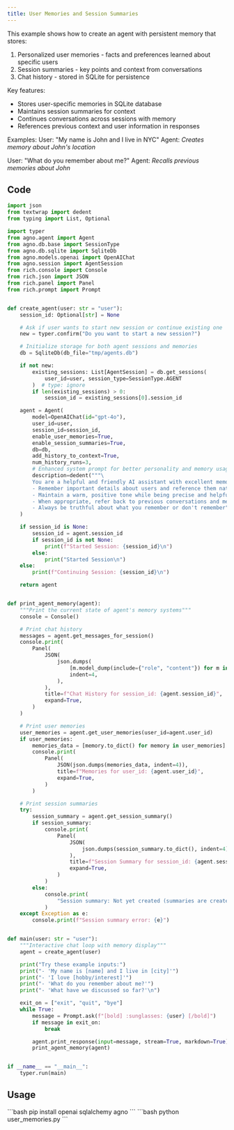 ```yaml
---
title: User Memories and Session Summaries
---
```


This example shows how to create an agent with persistent memory that stores:
1. Personalized user memories - facts and preferences learned about specific users
2. Session summaries - key points and context from conversations
3. Chat history - stored in SQLite for persistence

Key features:
- Stores user-specific memories in SQLite database
- Maintains session summaries for context
- Continues conversations across sessions with memory
- References previous context and user information in responses

Examples:
User: "My name is John and I live in NYC"
Agent: *Creates memory about John's location*

User: "What do you remember about me?"
Agent: *Recalls previous memories about John*

## Code

```python user_memories.py
import json
from textwrap import dedent
from typing import List, Optional

import typer
from agno.agent import Agent
from agno.db.base import SessionType
from agno.db.sqlite import SqliteDb
from agno.models.openai import OpenAIChat
from agno.session import AgentSession
from rich.console import Console
from rich.json import JSON
from rich.panel import Panel
from rich.prompt import Prompt


def create_agent(user: str = "user"):
    session_id: Optional[str] = None

    # Ask if user wants to start new session or continue existing one
    new = typer.confirm("Do you want to start a new session?")

    # Initialize storage for both agent sessions and memories
    db = SqliteDb(db_file="tmp/agents.db")

    if not new:
        existing_sessions: List[AgentSession] = db.get_sessions(
            user_id=user, session_type=SessionType.AGENT
        )  # type: ignore
        if len(existing_sessions) > 0:
            session_id = existing_sessions[0].session_id

    agent = Agent(
        model=OpenAIChat(id="gpt-4o"),
        user_id=user,
        session_id=session_id,
        enable_user_memories=True,
        enable_session_summaries=True,
        db=db,
        add_history_to_context=True,
        num_history_runs=3,
        # Enhanced system prompt for better personality and memory usage
        description=dedent("""\
        You are a helpful and friendly AI assistant with excellent memory.
        - Remember important details about users and reference them naturally
        - Maintain a warm, positive tone while being precise and helpful
        - When appropriate, refer back to previous conversations and memories
        - Always be truthful about what you remember or don't remember"""),
    )

    if session_id is None:
        session_id = agent.session_id
        if session_id is not None:
            print(f"Started Session: {session_id}\n")
        else:
            print("Started Session\n")
    else:
        print(f"Continuing Session: {session_id}\n")

    return agent


def print_agent_memory(agent):
    """Print the current state of agent's memory systems"""
    console = Console()

    # Print chat history
    messages = agent.get_messages_for_session()
    console.print(
        Panel(
            JSON(
                json.dumps(
                    [m.model_dump(include={"role", "content"}) for m in messages],
                    indent=4,
                ),
            ),
            title=f"Chat History for session_id: {agent.session_id}",
            expand=True,
        )
    )

    # Print user memories
    user_memories = agent.get_user_memories(user_id=agent.user_id)
    if user_memories:
        memories_data = [memory.to_dict() for memory in user_memories]
        console.print(
            Panel(
                JSON(json.dumps(memories_data, indent=4)),
                title=f"Memories for user_id: {agent.user_id}",
                expand=True,
            )
        )

    # Print session summaries
    try:
        session_summary = agent.get_session_summary()
        if session_summary:
            console.print(
                Panel(
                    JSON(
                        json.dumps(session_summary.to_dict(), indent=4),
                    ),
                    title=f"Session Summary for session_id: {agent.session_id}",
                    expand=True,
                )
            )
        else:
            console.print(
                "Session summary: Not yet created (summaries are created after multiple interactions)"
            )
    except Exception as e:
        console.print(f"Session summary error: {e}")


def main(user: str = "user"):
    """Interactive chat loop with memory display"""
    agent = create_agent(user)

    print("Try these example inputs:")
    print("- 'My name is [name] and I live in [city]'")
    print("- 'I love [hobby/interest]'")
    print("- 'What do you remember about me?'")
    print("- 'What have we discussed so far?'\n")

    exit_on = ["exit", "quit", "bye"]
    while True:
        message = Prompt.ask(f"[bold] :sunglasses: {user} [/bold]")
        if message in exit_on:
            break

        agent.print_response(input=message, stream=True, markdown=True)
        print_agent_memory(agent)


if __name__ == "__main__":
    typer.run(main)
```

## Usage

<Steps>
  <Snippet file="create-venv-step.mdx" />

  <Step title="Install libraries">
    ```bash
    pip install openai sqlalchemy agno
    ```
  </Step>

  <Step title="Run the agent">
    ```bash
    python user_memories.py
    ```
  </Step>

</Steps>